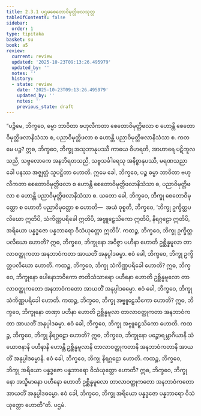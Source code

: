 ```yaml
---
title: 2.3.1 ပဌမစေတောဝိမုတ္တိဖလသုတ္တ
tableOfContents: false
sidebar:
  order: 1
type: tipitaka
basket: su
book: a5
review:
  current: review
  updated: '2025-10-23T09:13:26.495979'
  updated_by: ''
  notes: ''
  history:
  - state: review
    date: '2025-10-23T09:13:26.495979'
    updated_by: ''
    notes: ''
    previous_state: draft
---
```



<ReviewStatus review={frontmatter.review} showDetails={true} />

<HypothesisAnnotation frontmatter={frontmatter} />

<DynamicBreadcrumb />

<Division number="71" book="a5" e="ch" v="16" p="74">

<Paragraph number="428" book="a5">
“ပဉ္စိမေ, ဘိက္ခဝေ, ဓမ္မာ ဘာဝိတာ ဗဟုလီကတာ စေတောဝိမုတ္တိဖလာ စ ဟောန္တိ စေတောဝိမုတ္တိဖလာနိသံသာ စ, ပညာဝိမုတ္တိဖလာ စ ဟောန္တိ ပညာဝိမုတ္တိဖလာနိသံသာ စ.
</Paragraph>

<Paragraph number="429" book="a5">
ကတမေ ပဉ္စ? ဣဓ, ဘိက္ခဝေ, ဘိက္ခု အသုဘာနုပဿီ ကာယေ ဝိဟရတိ, အာဟာရေ ပဋိကူလသညီ, သဗ္ဗလောကေ အနဘိရတသညီ, သဗ္ဗသင်္ခါရေသု အနိစ္စာနုပဿီ, မရဏသညာ ခေါ ပနဿ အဇ္ဈတ္တံ သူပဋ္ဌိတာ ဟောတိ. ဣမေ ခေါ, ဘိက္ခဝေ, ပဉ္စ ဓမ္မာ ဘာဝိတာ ဗဟုလီကတာ စေတောဝိမုတ္တိဖလာ စ ဟောန္တိ စေတောဝိမုတ္တိဖလာနိသံသာ စ, ပညာဝိမုတ္တိဖလာ စ ဟောန္တိ ပညာဝိမုတ္တိဖလာနိသံသာ စ. ယတော ခေါ, ဘိက္ခဝေ, ဘိက္ခု စေတောဝိမုတ္တော စ ဟောတိ ပညာဝိမုတ္တော စ ဟောတိ—  အယံ ဝုစ္စတိ, ဘိက္ခဝေ, ‘ဘိက္ခု ဥက္ခိတ္တပလိဃော ဣတိပိ, သံကိဏ္ဏပရိခေါ ဣတိပိ, အဗ္ဗူဠှေသိကော ဣတိပိ, နိရဂ္ဂဠော ဣတိပိ, အရိယော ပန္နဒ္ဓဇော ပန္နဘာရော ဝိသံယုတ္တော ဣတိပိ’.
</Paragraph>

<Paragraph number="430" book="a5">
ကထဉ္စ, ဘိက္ခဝေ, ဘိက္ခု ဥက္ခိတ္တပလိဃော ဟောတိ? ဣဓ, ဘိက္ခဝေ, ဘိက္ခုနော အဝိဇ္ဇာ ပဟီနာ ဟောတိ ဥစ္ဆိန္နမူလာ တာလာဝတ္ထုကတာ အနဘာဝံကတာ အာယတိံ အနုပ္ပါဒဓမ္မာ. ဧဝံ ခေါ, ဘိက္ခဝေ, ဘိက္ခု ဥက္ခိတ္တပလိဃော ဟောတိ.
</Paragraph>

<Paragraph number="431" book="a5">
ကထဉ္စ, ဘိက္ခဝေ, ဘိက္ခု သံကိဏ္ဏပရိခေါ ဟောတိ? ဣဓ, ဘိက္ခဝေ, ဘိက္ခုနော ပေါနောဘဝိကော ဇာတိသံသာရော ပဟီနော ဟောတိ ဥစ္ဆိန္နမူလော တာလာဝတ္ထုကတော အနဘာဝံကတော အာယတိံ အနုပ္ပါဒဓမ္မော. ဧဝံ ခေါ, ဘိက္ခဝေ, ဘိက္ခု သံကိဏ္ဏပရိခေါ ဟောတိ.
</Paragraph>

<Paragraph number="432" book="a5">
ကထဉ္စ, ဘိက္ခဝေ, ဘိက္ခု အဗ္ဗူဠှေသိကော ဟောတိ? ဣဓ, ဘိက္ခဝေ, ဘိက္ခုနော တဏှာ ပဟီနာ ဟောတိ ဥစ္ဆိန္နမူလာ တာလာဝတ္ထုကတာ အနဘာဝံကတာ အာယတိံ အနုပ္ပါဒဓမ္မာ. ဧဝံ ခေါ, ဘိက္ခဝေ, ဘိက္ခု အဗ္ဗူဠှေသိကော ဟောတိ.
</Paragraph>

<Paragraph number="433" book="a5">
ကထဉ္စ, ဘိက္ခဝေ, ဘိက္ခု နိရဂ္ဂဠော ဟောတိ? ဣဓ, ဘိက္ခဝေ, ဘိက္ခုနော ပဉ္စောရမ္ဘာဂိယာနိ သံယောဇနာနိ ပဟီနာနိ ဟောန္တိ ဥစ္ဆိန္နမူလာနိ တာလာဝတ္ထုကတာနိ အနဘာဝံကတာနိ အာယတိံ အနုပ္ပါဒဓမ္မာနိ. ဧဝံ ခေါ, ဘိက္ခဝေ, ဘိက္ခု နိရဂ္ဂဠော ဟောတိ.
</Paragraph>

<Paragraph number="434" book="a5">
ကထဉ္စ, ဘိက္ခဝေ, ဘိက္ခု အရိယော ပန္နဒ္ဓဇော ပန္နဘာရော ဝိသံယုတ္တော ဟောတိ? ဣဓ, ဘိက္ခဝေ, ဘိက္ခုနော အသ္မိမာနော ပဟီနော ဟောတိ ဥစ္ဆိန္နမူလော တာလာဝတ္ထုကတော အနဘာဝံကတော အာယတိံ အနုပ္ပါဒဓမ္မော. ဧဝံ ခေါ, ဘိက္ခဝေ, ဘိက္ခု အရိယော ပန္နဒ္ဓဇော ပန္နဘာရော ဝိသံယုတ္တော ဟောတီ”တိ.

</Paragraph>
</Division>

<Paragraph number="435" type="center" book="a5">
ပဌမံ.
</Paragraph>